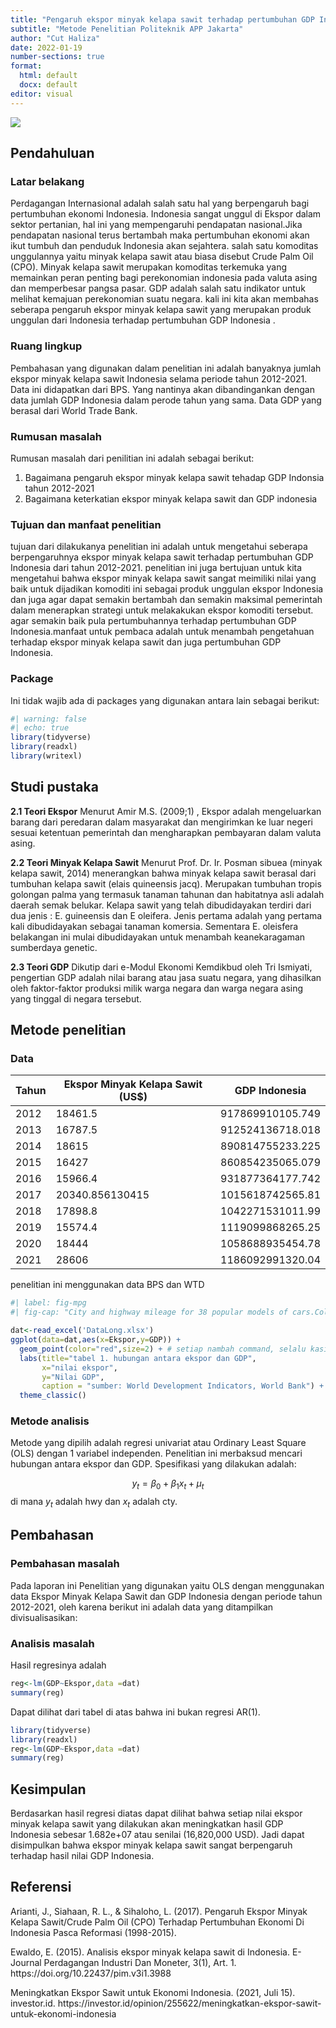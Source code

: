 ---
title: "Pengaruh ekspor minyak kelapa sawit terhadap pertumbuhan GDP Indonesia selama 10 tahun terakhir (2012-2021)"
subtitle: "Metode Penelitian Politeknik APP Jakarta"
author: "Cut Haliza"
date: 2022-01-19
number-sections: true
format:
  html: default
  docx: default
editor: visual
---

![](POLTEKAPP.jpg)

## Pendahuluan

### Latar belakang

Perdagangan Internasional adalah salah satu hal yang berpengaruh bagi pertumbuhan ekonomi Indonesia. Indonesia sangat unggul di Ekspor dalam sektor pertanian, hal ini yang mempengaruhi pendapatan nasional.Jika pendapatan nasional terus bertambah maka pertumbuhan ekonomi akan ikut tumbuh dan penduduk Indonesia akan sejahtera. salah satu komoditas unggulannya yaitu minyak kelapa sawit atau biasa disebut Crude Palm Oil (CPO). Minyak kelapa sawit merupakan komoditas terkemuka yang memainkan peran penting bagi perekonomian indonesia pada valuta asing dan memperbesar pangsa pasar. GDP adalah salah satu indikator untuk melihat kemajuan perekonomian suatu negara. kali ini kita akan membahas seberapa pengaruh ekspor minyak kelapa sawit yang merupakan produk unggulan dari Indonesia terhadap pertumbuhan GDP Indonesia .

### Ruang lingkup

Pembahasan yang digunakan dalam penelitian ini adalah banyaknya jumlah ekspor minyak kelapa sawit Indonesia selama periode tahun 2012-2021. Data ini didapatkan dari BPS. Yang nantinya akan dibandingankan dengan data jumlah GDP Indonesia dalam perode tahun yang sama. Data GDP yang berasal dari World Trade Bank.

### Rumusan masalah

Rumusan masalah dari penilitian ini adalah sebagai berikut:

1.  Bagaimana pengaruh ekspor minyak kelapa sawit tehadap GDP Indonsia tahun 2012-2021
2.  Bagaimana keterkatian ekspor minyak kelapa sawit dan GDP indonesia

### Tujuan dan manfaat penelitian

tujuan dari dilakukanya penelitian ini adalah untuk mengetahui seberapa berpengaruhnya ekspor minyak kelapa sawit terhadap pertumbuhan GDP Indonesia dari tahun 2012-2021. penelitian ini juga bertujuan untuk kita mengetahui bahwa ekspor minyak kelapa sawit sangat meimiliki nilai yang baik untuk dijadikan komoditi ini sebagai produk unggulan ekspor Indonesia dan juga agar dapat semakin bertambah dan semakin maksimal pemerintah dalam menerapkan strategi untuk melakakukan ekspor komoditi tersebut. agar semakin baik pula pertumbuhannya terhadap pertumbuhan GDP Indonesia.manfaat untuk pembaca adalah untuk menambah pengetahuan terhadap ekspor minyak kelapa sawit dan juga pertumbuhan GDP Indonesia.

### Package

Ini tidak wajib ada di packages yang digunakan antara lain sebagai berikut:

```{r}
#| warning: false
#| echo: true
library(tidyverse)
library(readxl)
library(writexl)
```

## Studi pustaka

**2.1 Teori Ekspor** Menurut Amir M.S. (2009;1) , Ekspor adalah mengeluarkan barang dari peredaran dalam masyarakat dan mengirimkan ke luar negeri sesuai ketentuan pemerintah dan mengharapkan pembayaran dalam valuta asing.

**2.2 Teori Minyak Kelapa Sawit** Menurut Prof. Dr. Ir. Posman sibuea (minyak kelapa sawit, 2014) menerangkan bahwa minyak kelapa sawit berasal dari tumbuhan kelapa sawit (elais quineensis jacq). Merupakan tumbuhan tropis golongan palma yang termasuk tanaman tahunan dan habitatnya asli adalah daerah semak belukar. Kelapa sawit yang telah dibudidayakan terdiri dari dua jenis : E. guineensis dan E oleifera. Jenis pertama adalah yang pertama kali dibudidayakan sebagai tanaman komersia. Sementara E. oleisfera belakangan ini mulai dibudidayakan untuk menambah keanekaragaman sumberdaya genetic.

**2.3 Teori GDP** Dikutip dari e-Modul Ekonomi Kemdikbud oleh Tri Ismiyati, pengertian GDP adalah nilai barang atau jasa suatu negara, yang dihasilkan oleh faktor-faktor produksi milik warga negara dan warga negara asing yang tinggal di negara tersebut.

## Metode penelitian

### Data

| Tahun | Ekspor Minyak Kelapa Sawit (US\$) | GDP Indonesia    |
|-------|-----------------------------------|------------------|
| 2012  | 18461.5                           | 917869910105.749 |
| 2013  | 16787.5                           | 912524136718.018 |
| 2014  | 18615                             | 890814755233.225 |
| 2015  | 16427                             | 860854235065.079 |
| 2016  | 15966.4                           | 931877364177.742 |
| 2017  | 20340.856130415                   | 1015618742565.81 |
| 2018  | 17898.8                           | 1042271531011.99 |
| 2019  | 15574.4                           | 1119099868265.25 |
| 2020  | 18444                             | 1058688935454.78 |
| 2021  | 28606                             | 1186092991320.04 |

penelitian ini menggunakan data BPS dan WTD

```{r}
#| label: fig-mpg
#| fig-cap: "City and highway mileage for 38 popular models of cars.Color by number of cylinders"

dat<-read_excel('DataLong.xlsx')
ggplot(data=dat,aes(x=Ekspor,y=GDP)) +
  geom_point(color="red",size=2) + # setiap nambah command, selalu kasih tanda +
  labs(title="tabel 1. hubungan antara ekspor dan GDP",
       x="nilai ekspor",
       y="Nilai GDP",
       caption = "sumber: World Development Indicators, World Bank") +
  theme_classic()
```

### Metode analisis

Metode yang dipilih adalah regresi univariat atau Ordinary Least Square (OLS) dengan 1 variabel independen. Penelitian ini merbaksud mencari hubungan antara ekspor dan GDP. Spesifikasi yang dilakukan adalah:

$$
y_{t}=\beta_0 + \beta_1 x_t+\mu_t
$$ di mana $y_t$ adalah hwy dan $x_t$ adalah cty.

## Pembahasan

### Pembahasan masalah

Pada laporan ini Penelitian yang digunakan yaitu OLS dengan menggunakan data Ekspor Minyak Kelapa Sawit dan GDP Indonesia dengan periode tahun 2012-2021, oleh karena berikut ini adalah data yang ditampilkan divisualisasikan:

### Analisis masalah

Hasil regresinya adalah

```{r}
reg<-lm(GDP~Ekspor,data =dat)
summary(reg)
```

Dapat dilihat dari tabel di atas bahwa ini bukan regresi AR(1).

```{r}
library(tidyverse)
library(readxl)
reg<-lm(GDP~Ekspor,data =dat)
summary(reg)
```

## Kesimpulan

Berdasarkan hasil regresi diatas dapat dilihat bahwa setiap nilai ekspor minyak kelapa sawit yang dilakukan akan meningkatkan hasil GDP Indonesia sebesar 1.682e+07 atau senilai (16,820,000 USD). Jadi dapat disimpulkan bahwa ekspor minyak kelapa sawit sangat berpengaruh terhadap hasil nilai GDP Indonesia.

## Referensi

Arianti, J., Siahaan, R. L., & Sihaloho, L. (2017). Pengaruh Ekspor Minyak Kelapa Sawit/Crude Palm Oil (CPO) Terhadap Pertumbuhan Ekonomi Di Indonesia Pasca Reformasi (1998-2015).

Ewaldo, E. (2015). Analisis ekspor minyak kelapa sawit di Indonesia. E-Journal Perdagangan Industri Dan Moneter, 3(1), Art. 1. https://doi.org/10.22437/pim.v3i1.3988

Meningkatkan Ekspor Sawit untuk Ekonomi Indonesia. (2021, Juli 15). investor.id. https://investor.id/opinion/255622/meningkatkan-ekspor-sawit-untuk-ekonomi-indonesia
